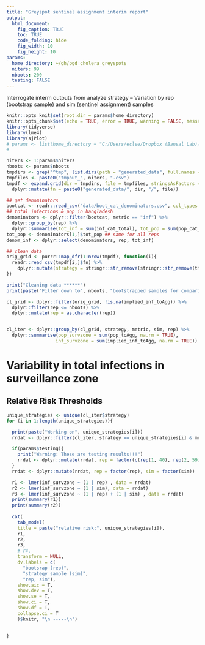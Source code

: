 ```yaml
---
title: "Greyspot sentinel assignment interim report"
output:
  html_document:
    fig_caption: TRUE
    toc: TRUE
    code_folding: hide
    fig_width: 10
    fig_height: 10
params:
  home_directory: ~/gh/bgd_cholera_greyspots
  niters: 99
  nboots: 200
  testing: FALSE
---
```

Interrogate interm outputs from analyze strategy -- 
Variation by rep (bootstrap sample) and sim (sentinel assignment) samples

```r

knitr::opts_knit$set(root.dir = params$home_directory)
knitr::opts_chunk$set(echo = TRUE, error = TRUE, warning = FALSE, message = FALSE)
library(tidyverse)
library(lme4)
library(sjPlot)
# params <- list(home_directory = "C:/Users/eclee/Dropbox (Bansal Lab)/IDDynamicsJHU/gh/bgd_cholera_greyspots", niters=99, testing=TRUE)
# 

```

```r

niters <- 1:params$niters
nboots <- params$nboots
tmpdirs <- grep("^tmp", list.dirs(path = "generated_data", full.names = FALSE), value=TRUE)
tmpfiles <- paste0("tmpout_", niters, ".csv")
tmpdf <- expand.grid(dir = tmpdirs, file = tmpfiles, stringsAsFactors = FALSE) %>%
  dplyr::mutate(fn = paste0("generated_data/", dir, "/", file))

## get denominators
bootcat <- readr::read_csv("data/boot_cat_denominators.csv", col_types = "cccdd")
## total infections & pop in bangladesh
denominators <- dplyr::filter(bootcat, metric == "inf") %>%
  dplyr::group_by(rep) %>%
  dplyr::summarise(tot_inf = sum(inf_cat_total), tot_pop = sum(pop_cat_total))
tot_pop <- denominators[1,]$tot_pop ## same for all reps
denom_inf <- dplyr::select(denominators, rep, tot_inf)

```

```r
## clean data
orig_grid <- purrr::map_dfr(1:nrow(tmpdf), function(i){ 
  readr::read_csv(tmpdf[i,]$fn) %>%
    dplyr::mutate(strategy = stringr::str_remove(stringr::str_remove(tmpdf[i,]$dir, "^tmp_"), "_buff10-20-30_seed544400_nsims20"))
})

print("Cleaning data ******")
print(paste("Filter down to", nboots, "bootstrapped samples for comparison"))

cl_grid <- dplyr::filter(orig_grid, !is.na(implied_inf_toAgg)) %>%
  dplyr::filter(rep <= nboots) %>%
  dplyr::mutate(rep = as.character(rep)) 


cl_iter <- dplyr::group_by(cl_grid, strategy, metric, sim, rep) %>%
  dplyr::summarise(pop_survzone = sum(pop_toAgg, na.rm = TRUE),
                  inf_survzone = sum(implied_inf_toAgg, na.rm = TRUE)) 
```

# Variability in total infections in surveillance zone
## Relative Risk Thresholds

```r

unique_strategies <- unique(cl_iter$strategy)
for (i in 1:length(unique_strategies)){

  print(paste("Working on", unique_strategies[i]))
  rrdat <- dplyr::filter(cl_iter, strategy == unique_strategies[i] & metric == "rr") 

  if(params$testing){
    print("Warning: These are testing results!!!")
    rrdat <- dplyr::mutate(rrdat, rep = factor(c(rep(1, 40), rep(2, 59))), sim = factor(c(rep(1, 20), rep(2, 9), rep(3, 70))))
  }
  rrdat <- dplyr::mutate(rrdat, rep = factor(rep), sim = factor(sim))

  r1 <- lmer(inf_survzone ~ (1 | rep) , data = rrdat)
  r2 <- lmer(inf_survzone ~ (1 | sim), data = rrdat)
  r3 <- lmer(inf_survzone ~ (1 | rep) + (1 | sim) , data = rrdat)
  print(summary(r1))
  print(summary(r2))
  
  cat(
    tab_model(
    title = paste("relative risk:", unique_strategies[i]),
    r1,
    r2,
    r3,
    # r4,
    transform = NULL,
    dv.labels = c(
      "bootsrap (rep)",
      "strategy sample (sim)",
      "rep, sim"),
    show.aic = T,
    show.dev = T,
    show.se = T,
    show.ci = T,
    show.df = T,
    collapse.ci = T
    )$knitr, "\n -----\n")
  

}


```
